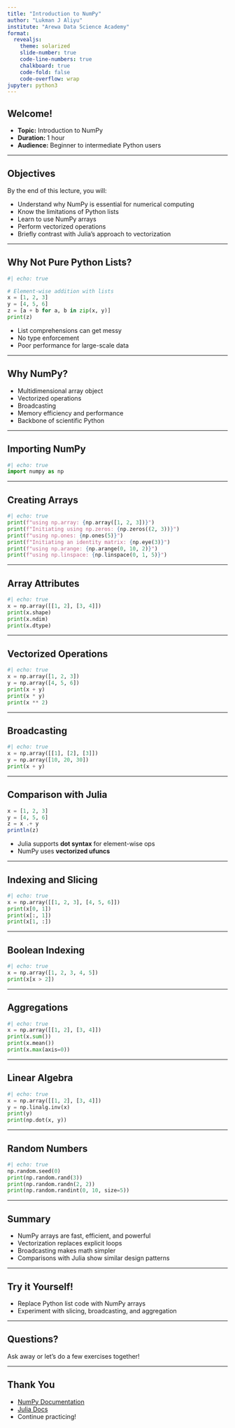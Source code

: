 ```yaml
---
title: "Introduction to NumPy"
author: "Lukman J Aliyu"
institute: "Arewa Data Science Academy"
format:
  revealjs:
    theme: solarized
    slide-number: true
    code-line-numbers: true
    chalkboard: true
    code-fold: false
    code-overflow: wrap
jupyter: python3
---
```



## Welcome!

- **Topic:** Introduction to NumPy
- **Duration:** 1 hour
- **Audience:** Beginner to intermediate Python users

---

## Objectives

By the end of this lecture, you will:

- Understand why NumPy is essential for numerical computing
- Know the limitations of Python lists
- Learn to use NumPy arrays
- Perform vectorized operations
- Briefly contrast with Julia's approach to vectorization

---

## Why Not Pure Python Lists?

```python
#| echo: true

# Element-wise addition with lists
x = [1, 2, 3]
y = [4, 5, 6]
z = [a + b for a, b in zip(x, y)]
print(z)
```

- List comprehensions can get messy
- No type enforcement
- Poor performance for large-scale data

---

## Why NumPy?

- Multidimensional array object
- Vectorized operations
- Broadcasting
- Memory efficiency and performance
- Backbone of scientific Python

---

## Importing NumPy

```python
#| echo: true
import numpy as np
```

---

## Creating Arrays

```python
#| echo: true
print(f"using np.array: {np.array([1, 2, 3])}")
print(f"Initiating using np.zeros: {np.zeros((2, 3))}")
print(f"using np.ones: {np.ones(5)}")
print(f"Initiating an identity matrix: {np.eye(3)}")
print(f"using np.arange: {np.arange(0, 10, 2)}")
print(f"using np.linspace: {np.linspace(0, 1, 5)}")
```

---

## Array Attributes

```python
#| echo: true
x = np.array([[1, 2], [3, 4]])
print(x.shape)      
print(x.ndim)       
print(x.dtype)     
```

---

## Vectorized Operations

```python
#| echo: true
x = np.array([1, 2, 3])
y = np.array([4, 5, 6])
print(x + y)
print(x * y)
print(x ** 2)
```

---

## Broadcasting

```python
#| echo: true
x = np.array([[1], [2], [3]])
y = np.array([10, 20, 30])
print(x + y)
```

---

## Comparison with Julia

```julia
x = [1, 2, 3]
y = [4, 5, 6]
z = x .+ y
println(z)
```

- Julia supports **dot syntax** for element-wise ops
- NumPy uses **vectorized ufuncs**

---

## Indexing and Slicing

```python
#| echo: true
x = np.array([[1, 2, 3], [4, 5, 6]])
print(x[0, 1])  
print(x[:, 1]) 
print(x[1, :])  
```

---

## Boolean Indexing

```python
#| echo: true
x = np.array([1, 2, 3, 4, 5])
print(x[x > 2])
```

---

## Aggregations

```python
#| echo: true
x = np.array([[1, 2], [3, 4]])
print(x.sum())
print(x.mean())
print(x.max(axis=0))
```

---

## Linear Algebra

```python
#| echo: true
x = np.array([[1, 2], [3, 4]])
y = np.linalg.inv(x)
print(y)
print(np.dot(x, y))
```

---

## Random Numbers

```python
#| echo: true
np.random.seed(0)
print(np.random.rand(3))
print(np.random.randn(2, 2))
print(np.random.randint(0, 10, size=5))
```

---

## Summary

- NumPy arrays are fast, efficient, and powerful
- Vectorization replaces explicit loops
- Broadcasting makes math simpler
- Comparisons with Julia show similar design patterns

---

## Try it Yourself!

- Replace Python list code with NumPy arrays
- Experiment with slicing, broadcasting, and aggregation

---

## Questions?

Ask away or let’s do a few exercises together!

---

## Thank You

- [NumPy Documentation](https://numpy.org/doc/)
- [Julia Docs](https://docs.julialang.org/)
- Continue practicing!
